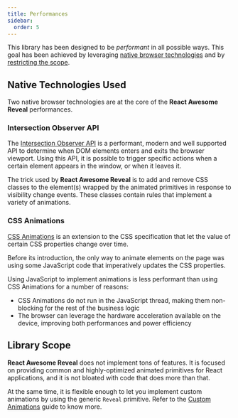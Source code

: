 ```yaml
---
title: Performances
sidebar:
  order: 5
---
```


This library has been designed to be _performant_ in all possible ways. This goal has been achieved by leveraging [native browser technologies](#native-technologies-used) and by [restricting the scope](#library-scope).

## Native Technologies Used

Two native browser technologies are at the core of the **React Awesome Reveal** performances.

### Intersection Observer API

The [Intersection Observer API](https://developer.mozilla.org/en-US/docs/Web/API/Intersection_Observer_API) is a performant, modern and well supported API to determine when DOM elements enters and exits the browser viewport. Using this API, it is possible to trigger specific actions when a certain element appears in the window, or when it leaves it.

The trick used by **React Awesome Reveal** is to add and remove CSS classes to the element(s) wrapped by the animated primitives in response to visibility change events. These classes contain rules that implement a variety of animations.

### CSS Animations

[CSS Animations](https://developer.mozilla.org/en-US/docs/Web/CSS/CSS_Animations) is an extension to the CSS specification that let the value of certain CSS properties change over time.

Before its introduction, the only way to animate elements on the page was using some JavaScript code that imperatively updates the CSS properties.

Using JavaScript to implement animations is less performant than using CSS Animations for a number of reasons:

- CSS Animations do not run in the JavaScript thread, making them non-blocking for the rest of the business logic
- The browser can leverage the hardware acceleration available on the device, improving both performances and power efficiency

## Library Scope

**React Awesome Reveal** does not implement tons of features. It is focused on providing common and highly-optimized animated primitives for React applications, and it is not bloated with code that does more than that.

At the same time, it is flexible enough to let you implement custom animations by using the generic `Reveal` primitive. Refer to the [Custom Animations](/docs/custom-animations) guide to know more.
